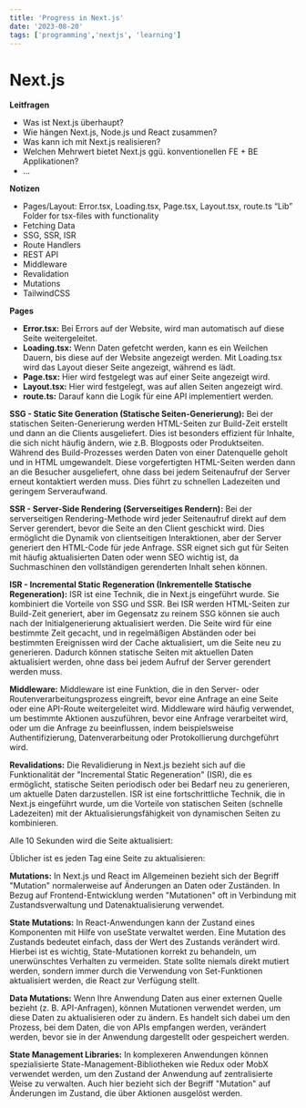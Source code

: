 ```yaml
---
title: 'Progress in Next.js'
date: '2023-08-20'
tags: ['programming','nextjs', 'learning']
---
```


<CustomImage src="https://raw.githubusercontent.com/AndrinTraeger/blogposts/main/images/nextjs.png" alt="Nextjs" />

# Next.js

**Leitfragen**
- Was ist Next.js überhaupt?
- Wie hängen Next.js, Node.js und React zusammen?
- Was kann ich mit Next.js realisieren?
- Welchen Mehrwert bietet Next.js ggü. konventionellen FE + BE Applikationen?
- …

**Notizen**
- Pages/Layout: Error.tsx, Loading.tsx, Page.tsx, Layout.tsx, route.ts “Lib” Folder for tsx-files with functionality
- Fetching Data
- SSG, SSR, ISR
- Route Handlers
- REST API
- Middleware
- Revalidation
- Mutations
- TailwindCSS

**Pages**

- **Error.tsx:** Bei Errors auf der Website, wird man automatisch auf diese Seite weitergeleitet.
- **Loading.tsx:** Wenn Daten gefetcht werden, kann es ein Weilchen Dauern, bis diese auf der Website angezeigt werden. Mit Loading.tsx wird das Layout dieser Seite angezeigt, während es lädt.
- **Page.tsx:** Hier wird festgelegt was auf einer Seite angezeigt wird.
- **Layout.tsx:** Hier wird festgelegt, was auf allen Seiten angezeigt wird.
- **route.ts:** Darauf kann die Logik für eine API implementiert werden.

**SSG - Static Site Generation (Statische Seiten-Generierung):**
Bei der statischen Seiten-Generierung werden HTML-Seiten zur Build-Zeit erstellt und dann an die Clients ausgeliefert. Dies ist besonders effizient für Inhalte, die sich nicht häufig ändern, wie z.B. Blogposts oder Produktseiten. Während des Build-Prozesses werden Daten von einer Datenquelle geholt und in HTML umgewandelt. Diese vorgefertigten HTML-Seiten werden dann an die Besucher ausgeliefert, ohne dass bei jedem Seitenaufruf der Server erneut kontaktiert werden muss. Dies führt zu schnellen Ladezeiten und geringem Serveraufwand.

**SSR - Server-Side Rendering (Serverseitiges Rendern):**
Bei der serverseitigen Rendering-Methode wird jeder Seitenaufruf direkt auf dem Server gerendert, bevor die Seite an den Client geschickt wird. Dies ermöglicht die Dynamik von clientseitigen Interaktionen, aber der Server generiert den HTML-Code für jede Anfrage. SSR eignet sich gut für Seiten mit häufig aktualisierten Daten oder wenn SEO wichtig ist, da Suchmaschinen den vollständigen gerenderten Inhalt sehen können.

**ISR - Incremental Static Regeneration (Inkrementelle Statische Regeneration):** 
ISR ist eine Technik, die in Next.js eingeführt wurde. Sie kombiniert die Vorteile von SSG und SSR. Bei ISR werden HTML-Seiten zur Build-Zeit generiert, aber im Gegensatz zu reinem SSG können sie auch nach der Initialgenerierung aktualisiert werden. Die Seite wird für eine bestimmte Zeit gecacht, und in regelmäßigen Abständen oder bei bestimmten Ereignissen wird der Cache aktualisiert, um die Seite neu zu generieren. Dadurch können statische Seiten mit aktuellen Daten aktualisiert werden, ohne dass bei jedem Aufruf der Server gerendert werden muss.

**Middleware:**
Middleware ist eine Funktion, die in den Server- oder Routenverarbeitungsprozess eingreift, bevor eine Anfrage an eine Seite oder eine API-Route weitergeleitet wird. Middleware wird häufig verwendet, um bestimmte Aktionen auszuführen, bevor eine Anfrage verarbeitet wird, oder um die Anfrage zu beeinflussen, indem beispielsweise Authentifizierung, Datenverarbeitung oder Protokollierung durchgeführt wird.

**Revalidations:**
Die Revalidierung in Next.js bezieht sich auf die Funktionalität der "Incremental Static Regeneration" (ISR), die es ermöglicht, statische Seiten periodisch oder bei Bedarf neu zu generieren, um aktuelle Daten darzustellen. ISR ist eine fortschrittliche Technik, die in Next.js eingeführt wurde, um die Vorteile von statischen Seiten (schnelle Ladezeiten) mit der Aktualisierungsfähigkeit von dynamischen Seiten zu kombinieren.

Alle 10 Sekunden wird die Seite aktualisiert:

Üblicher ist es jeden Tag eine Seite zu aktualisieren:

**Mutations:**
In Next.js und React im Allgemeinen bezieht sich der Begriff "Mutation" normalerweise auf Änderungen an Daten oder Zuständen. In Bezug auf Frontend-Entwicklung werden "Mutationen" oft in Verbindung mit Zustandsverwaltung und Datenaktualisierung verwendet.

**State Mutations:** In React-Anwendungen kann der Zustand eines Komponenten mit Hilfe von useState verwaltet werden. Eine Mutation des Zustands bedeutet einfach, dass der Wert des Zustands verändert wird. Hierbei ist es wichtig, State-Mutationen korrekt zu behandeln, um unerwünschtes Verhalten zu vermeiden. State sollte niemals direkt mutiert werden, sondern immer durch die Verwendung von Set-Funktionen aktualisiert werden, die React zur Verfügung stellt.

**Data Mutations:** Wenn Ihre Anwendung Daten aus einer externen Quelle bezieht (z. B. API-Anfragen), können Mutationen verwendet werden, um diese Daten zu aktualisieren oder zu ändern. Es handelt sich dabei um den Prozess, bei dem Daten, die von APIs empfangen werden, verändert werden, bevor sie in der Anwendung dargestellt oder gespeichert werden.

**State Management Libraries:** In komplexeren Anwendungen können spezialisierte State-Management-Bibliotheken wie Redux oder MobX verwendet werden, um den Zustand der Anwendung auf zentralisierte Weise zu verwalten. Auch hier bezieht sich der Begriff "Mutation" auf Änderungen im Zustand, die über Aktionen ausgelöst werden.
